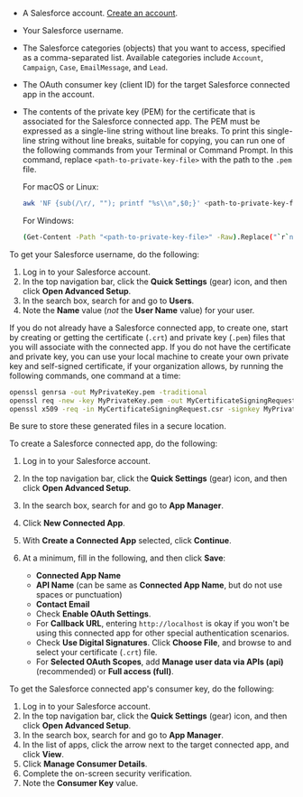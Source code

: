- A Salesforce account. [Create an account](https://developer.salesforce.com/signup).
- Your Salesforce username.
- The Salesforce categories (objects) that you want to access, specified as a comma-separated list. Available categories include `Account`, `Campaign`, `Case`, `EmailMessage`, and `Lead`.
- The OAuth consumer key (client ID) for the target Salesforce connected app in the account. 
- The contents of the private key (PEM) for the certificate that is associated for the Salesforce connected app. The PEM must be expressed as a 
  single-line string without line breaks. To print this single-line string without line breaks, suitable for copying, 
  you can run one of the following commands from your Terminal or Command Prompt. In this command, replace 
  `<path-to-private-key-file>` with the path to the `.pem` file.

  For macOS or Linux:

  ```bash
  awk 'NF {sub(/\r/, ""); printf "%s\\n",$0;}' <path-to-private-key-file>
  ```

  For Windows:

  ```bash
  (Get-Content -Path "<path-to-private-key-file>" -Raw).Replace("`r`n", "\n")
  ```

To get your Salesforce username, do the following:

1. Log in to your Salesforce account.
2. In the top navigation bar, click the **Quick Settings** (gear) icon, and then click **Open Advanced Setup**.
3. In the search box, search for and go to **Users**.
4. Note the **Name** value (_not_ the **User Name** value) for your user.

If you do not already have a Salesforce connected app, to create one, start by creating or getting the certificate (`.crt`) and private key (`.pem`) files 
that you will associate with the connected app. If you do not have the certificate and private key, you can use your local machine to create your own 
private key and self-signed certificate, if your organization allows, by running the following commands, one command at a time:

```bash
openssl genrsa -out MyPrivateKey.pem -traditional
openssl req -new -key MyPrivateKey.pem -out MyCertificateSigningRequest.csr
openssl x509 -req -in MyCertificateSigningRequest.csr -signkey MyPrivateKey.pem -out MyCertificate.crt -days 365
```

Be sure to store these generated files in a secure location.

To create a Salesforce connected app, do the following:

1. Log in to your Salesforce account.
2. In the top navigation bar, click the **Quick Settings** (gear) icon, and then click **Open Advanced Setup**.
3. In the search box, search for and go to **App Manager**.
4. Click **New Connected App**.
5. With **Create a Connected App** selected, click **Continue**.
6. At a minimum, fill in the following, and then click **Save**:

   - **Connected App Name**
   - **API Name** (can be same as **Connected App Name**, but do not use spaces or punctuation)
   - **Contact Email**
   - Check **Enable OAuth Settings**.
   - For **Callback URL**, entering `http://localhost` is okay if you won't be using this connected app for other special authentication scenarios.
   - Check **Use Digital Signatures**. Click **Choose File**, and browse to and select your certificate (`.crt`) file.
   - For **Selected OAuth Scopes**, add **Manage user data via APIs (api)** (recommended) or **Full access (full)**.

To get the Salesforce connected app's consumer key, do the following:

1. Log in to your Salesforce account.
2. In the top navigation bar, click the **Quick Settings** (gear) icon, and then click **Open Advanced Setup**.
3. In the search box, search for and go to **App Manager**.
4. In the list of apps, click the arrow next to the target connected app, and click **View**.
5. Click **Manage Consumer Details**.
6. Complete the on-screen security verification.
7. Note the **Consumer Key** value.
  
